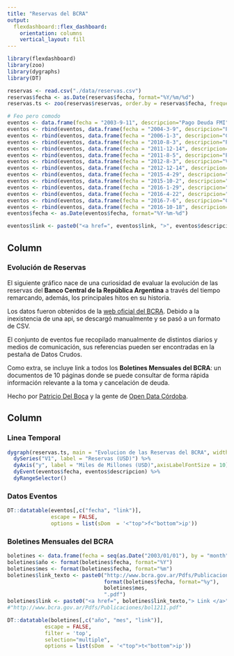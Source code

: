 ```yaml
---
title: "Reservas del BCRA"
output: 
  flexdashboard::flex_dashboard:
    orientation: columns
    vertical_layout: fill
---
```


```r
library(flexdashboard)
library(zoo)
library(dygraphs)
library(DT)
```

```r
reservas <- read.csv("./data/reservas.csv")
reservas$fecha <- as.Date(reservas$fecha, format="%Y/%m/%d")
reservas.ts <- zoo(reservas$reservas, order.by = reservas$fecha, frequency = 12)

# Feo pero comodo
eventos <- data.frame(fecha = "2003-9-11", descripcion="Pago Deuda FMI", link="http://tapas.clarin.com/tapa.html#20030911", stringsAsFactors = F)
eventos <- rbind(eventos, data.frame(fecha = "2004-3-9", descripcion="Pago Deuda FMI", link="http://tapas.clarin.com/tapa.html#20040310"))
eventos <- rbind(eventos, data.frame(fecha = "2006-1-3", descripcion="Cancelacion Deuda FMI", link="http://www.lanacion.com.ar/769528-se-cancelo-la-deuda-con-el-fondo-monetario"))
eventos <- rbind(eventos, data.frame(fecha = "2010-8-3", descripcion="Pago BODEN 2012", link="http://www.bcra.gov.ar/Pdfs/Publicaciones/bol0810.pdf"))
eventos <- rbind(eventos, data.frame(fecha = "2011-12-14", descripcion="Pago Deuda Publica", link="http://www.bcra.gov.ar/Pdfs/Publicaciones/bol0811.pdf"))
eventos <- rbind(eventos, data.frame(fecha = "2011-8-5", descripcion="Pago BODEN 2012", link="http://www.bcra.gov.ar/Pdfs/Publicaciones/bol1211.pdf"))
eventos <- rbind(eventos, data.frame(fecha = "2012-8-3", descripcion="Vencimiento BODEN 2012", link="http://www.ambito.com/648402-economia-efectivizo-el-pago-del-boden-2012"))
eventos <- rbind(eventos, data.frame(fecha = "2012-12-14", descripcion="Pago Cupon PBI", link="http://www.lanacion.com.ar/1537303-el-pais-pago-el-cupon-pbi-y-cayeron-las-reservas"))
eventos <- rbind(eventos, data.frame(fecha = "2015-4-29", descripcion="Colocacion YPF + BONAR 2024", link="http://www.lanacion.com.ar/1788694-las-reservas-del-banco-central-tocaron-su-mayor-nivel-en-18-meses"))
eventos <- rbind(eventos, data.frame(fecha = "2015-10-2", descripcion="Cancelacion BODEN 2015", link="http://economygeeks.com/las-reservas-se-desploman-casi-20-en-octubre-mientras-el-bcra-ajusta-el-cepo/"))
eventos <- rbind(eventos, data.frame(fecha = "2016-1-29", descripcion="Prestamo Puente de Bancos Privados", link="http://www.cronista.com/finanzasmercados/Reservas-el-BCRA-consiguio-un-prestamo-puente-de-bancos-privados-por-us-5.000-millones-20160129-0084.html"))
eventos <- rbind(eventos, data.frame(fecha = "2016-4-22", descripcion="Colocacion Deuda pago Fondos Buitres", link="http://www.ambito.com/836372-tras-la-colocacion-las-reservas-subieron-us-6600-millones"))
eventos <- rbind(eventos, data.frame(fecha = "2016-7-6", descripcion="Colocacion Deuda", link="http://www.bcra.gov.ar/Pdfs/Publicaciones/bol0716.pdf"))
eventos <- rbind(eventos, data.frame(fecha = "2016-10-18", descripcion="Emision de Deuda", link="https://www.atrasdevos.com/2016/10/19/agresivo-plan-de-deuda-el-gobierno-emitio-145-mil-millones-solo-en-el-mes-de-octubre/"))
eventos$fecha <- as.Date(eventos$fecha, format="%Y-%m-%d")

eventos$link <- paste0("<a href=", eventos$link, ">", eventos$descripcion,"</a>")

```


Column {data-width=250}
-----------------------------------------------------------------------

### Evolución de Reservas

El siguiente gráfico nace de una curiosidad de evaluar la evolución de las reservas del **Banco Central de la República Argentina** a través del tiempo remarcando, además, los principales hitos en su historia.

Los datos fueron obtenidos de la [web oficial del BCRA](http://http://www.bcra.gov.ar/PublicacionesEstadisticas/Principales_variables_datos.asp?descri=1&fecha=Fecha_Serie&campo=Res_Int_BCRA). Debido a la inexistencia de una api, se descargó manualmente y se pasó a un formato de CSV.

El conjunto de eventos fue recopilado manualmente de distintos diarios y medios de comunicación, sus referencias pueden ser encontradas en la pestaña de Datos Crudos.

Como extra, se incluye link a todos los **Boletines Mensuales del BCRA**: un documentos de 10 páginas donde se puede consultar de forma rápida información relevante a la toma y cancelación de deuda.

Hecho por [Patricio Del Boca](https://twitter.com/pdelboca) y la gente de [Open Data Córdoba](http://opendatacordoba.org).

Column {data-width=750, .tabset}
-----------------------------------------------------------------------

### Linea Temporal

```r
dygraph(reservas.ts, main = "Evolucion de las Reservas del BCRA", width = "100%") %>%
  dySeries("V1", label = "Reservas (USD)") %>%
  dyAxis("y", label = "Miles de Millones (USD)",axisLabelFontSize = 10) %>%
  dyEvent(eventos$fecha, eventos$descripcion) %>%
  dyRangeSelector()
```

### Datos Eventos

```r
DT::datatable(eventos[,c("fecha", "link")], 
              escape = FALSE,
              options = list(sDom  = '<"top">f<"bottom">ip'))
```

### Boletines Mensuales del BCRA

```r
boletines <- data.frame(fecha = seq(as.Date("2003/01/01"), by = "month", length.out = 156))
boletines$año <- format(boletines$fecha, format="%Y")
boletines$mes <- format(boletines$fecha, format="%m")
boletines$link_texto <- paste0("http://www.bcra.gov.ar/Pdfs/Publicaciones/bol",
                               format(boletines$fecha, format="%y"),
                               boletines$mes,
                               ".pdf")
boletines$link <- paste0("<a href=", boletines$link_texto,"> Link </a>")
#"http://www.bcra.gov.ar/Pdfs/Publicaciones/bol1211.pdf"

DT::datatable(boletines[,c("año", "mes", "link")], 
            escape = FALSE, 
            filter = 'top', 
            selection="multiple",
            options = list(sDom  = '<"top">t<"bottom">ip'))
```
